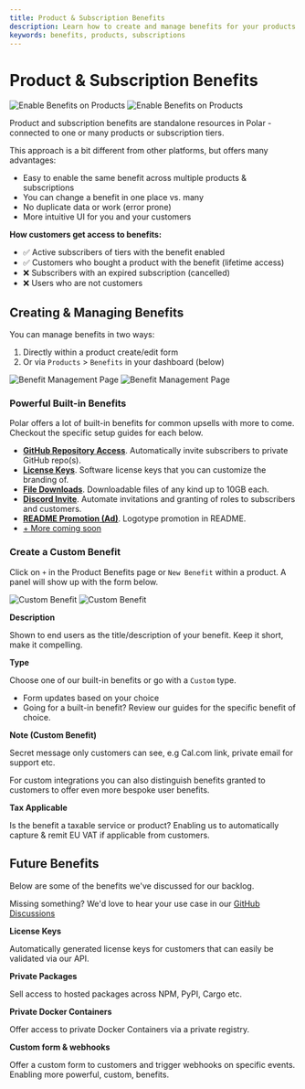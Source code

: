 ```yaml
---
title: Product & Subscription Benefits
description: Learn how to create and manage benefits for your products and subscriptions
keywords: benefits, products, subscriptions
---
```


# Product & Subscription Benefits

![Enable Benefits on Products](./benefits.light.png)
![Enable Benefits on Products](./benefits.dark.png)

Product and subscription benefits are standalone resources in Polar - connected to one or many products or subscription tiers.

This approach is a bit different from other platforms, but offers many advantages:
- Easy to enable the same benefit across multiple products & subscriptions
- You can change a benefit in one place vs. many
- No duplicate data or work (error prone)
- More intuitive UI for you and your customers

**How customers get access to benefits:**
- ✅ Active subscribers of tiers with the benefit enabled
- ✅ Customers who bought a product with the benefit (lifetime access)
- ❌ Subscribers with an expired subscription (cancelled)
- ❌ Users who are not customers

## Creating & Managing Benefits

You can manage benefits in two ways:
1. Directly within a product create/edit form
2. Or via `Products` > `Benefits` in your dashboard (below)

![Benefit Management Page](./manage.light.png)
![Benefit Management Page](./manage.dark.png)

### Powerful Built-in Benefits

Polar offers a lot of built-in benefits for common upsells with more to come. Checkout the specific setup guides for each below.

- [**GitHub Repository Access**](/docs/benefits/github-repositories). Automatically invite subscribers to private GitHub repo(s).
- [**License Keys**](/docs/benefits/license-keys). Software license keys that you can customize the branding of.
- [**File Downloads**](/docs/benefits/file-downloads). Downloadable files of any kind up to 10GB each.
- [**Discord Invite**](/docs/benefits/discord). Automate invitations and granting of roles to subscribers and customers.
- [**README Promotion (Ad)**](/docs/benefits/ads). Logotype promotion in README.
- [+ More coming soon](#future-benefits)

### Create a Custom Benefit

Click on `+` in the Product Benefits page or `New Benefit` within a product. A panel will show up with the form below.

![Custom Benefit](./benefit-custom.light.png)
![Custom Benefit](./benefit-custom.dark.png)

**Description**

Shown to end users as the title/description of your benefit. Keep it short, make it compelling.

**Type**

Choose one of our built-in benefits or go with a `Custom` type.
- Form updates based on your choice
- Going for a built-in benefit? Review our guides for the specific benefit of choice.

**Note (Custom Benefit)**

Secret message only customers can see, e.g Cal.com link, private email for support etc.

For custom integrations you can also distinguish benefits granted to customers to offer even more bespoke user benefits.

**Tax Applicable**

Is the benefit a taxable service or product? Enabling us to automatically capture & remit EU VAT if applicable from customers.

## Future Benefits

Below are some of the benefits we've discussed for our backlog.

Missing something? We'd love to hear your use case in our [GitHub Discussions](https://github.com/orgs/polarsource/discussions/categories/feature-requests)

**License Keys**

Automatically generated license keys for customers that can easily be validated via our API.

**Private Packages**

Sell access to hosted packages across NPM, PyPI, Cargo etc.

**Private Docker Containers**

Offer access to private Docker Containers via a private registry.

**Custom form & webhooks**

Offer a custom form to customers and trigger webhooks on specific events. Enabling more powerful, custom, benefits.
